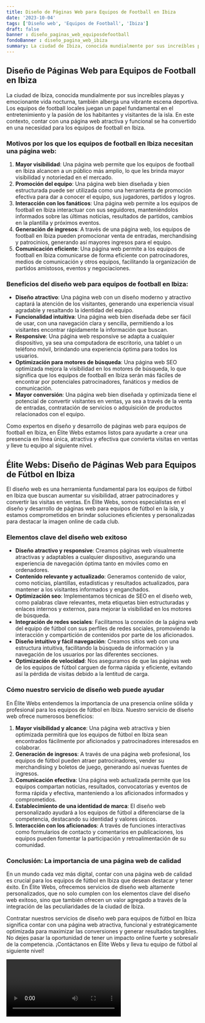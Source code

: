 ```yaml
---
title: Diseño de Páginas Web para Equipos de Football en Ibiza
date: '2023-10-04'
tags: ['Diseño web', 'Equipos de Football', 'Ibiza']
draft: false
banner : diseño_paginas_web_equiposdefootball
fondoBanner : diseño_pagina_web_ibiza
summary: La ciudad de Ibiza, conocida mundialmente por sus increíbles playas y emocionante vida nocturna, también alberga una vibrante escena deportiva. Los equipos de football locales juegan un papel fundamental en el entretenimiento y la pasión de los habitantes y visitantes de la isla. En este contexto, contar con una página web atractiva y funcional se ha convertido en una necesidad para los equipos de football en Ibiza.
---
```


## Diseño de Páginas Web para Equipos de Football en Ibiza

La ciudad de Ibiza, conocida mundialmente por sus increíbles playas y emocionante vida nocturna, también alberga una vibrante escena deportiva. Los equipos de football locales juegan un papel fundamental en el entretenimiento y la pasión de los habitantes y visitantes de la isla. En este contexto, contar con una página web atractiva y funcional se ha convertido en una necesidad para los equipos de football en Ibiza.

### Motivos por los que los equipos de football en Ibiza necesitan una página web:

1. **Mayor visibilidad**: Una página web permite que los equipos de football en Ibiza alcancen a un público más amplio, lo que les brinda mayor visibilidad y notoriedad en el mercado.
2. **Promoción del equipo**: Una página web bien diseñada y bien estructurada puede ser utilizada como una herramienta de promoción efectiva para dar a conocer el equipo, sus jugadores, partidos y logros.
3. **Interacción con los fanáticos**: Una página web permite a los equipos de football en Ibiza interactuar con sus seguidores, manteniéndolos informados sobre las últimas noticias, resultados de partidos, cambios en la plantilla y próximos eventos.
4. **Generación de ingresos**: A través de una página web, los equipos de football en Ibiza pueden promocionar venta de entradas, merchandising y patrocinios, generando así mayores ingresos para el equipo.
5. **Comunicación eficiente**: Una página web permite a los equipos de football en Ibiza comunicarse de forma eficiente con patrocinadores, medios de comunicación y otros equipos, facilitando la organización de partidos amistosos, eventos y negociaciones.

### Beneficios del diseño web para equipos de football en Ibiza:

- **Diseño atractivo**: Una página web con un diseño moderno y atractivo captará la atención de los visitantes, generando una experiencia visual agradable y resaltando la identidad del equipo.
- **Funcionalidad intuitiva**: Una página web bien diseñada debe ser fácil de usar, con una navegación clara y sencilla, permitiendo a los visitantes encontrar rápidamente la información que buscan.
- **Responsive**: Una página web responsive se adapta a cualquier dispositivo, ya sea una computadora de escritorio, una tablet o un teléfono móvil, brindando una experiencia óptima para todos los usuarios.
- **Optimización para motores de búsqueda**: Una página web SEO optimizada mejora la visibilidad en los motores de búsqueda, lo que significa que los equipos de football en Ibiza serán más fáciles de encontrar por potenciales patrocinadores, fanáticos y medios de comunicación.
- **Mayor conversión**: Una página web bien diseñada y optimizada tiene el potencial de convertir visitantes en ventas, ya sea a través de la venta de entradas, contratación de servicios o adquisición de productos relacionados con el equipo.

Como expertos en diseño y desarrollo de páginas web para equipos de football en Ibiza, en Élite Webs estamos listos para ayudarte a crear una presencia en línea única, atractiva y efectiva que convierta visitas en ventas y lleve tu equipo al siguiente nivel.

<GifSeo />

<Cta />

## Élite Webs: Diseño de Páginas Web para Equipos de Fútbol en Ibiza

El diseño web es una herramienta fundamental para los equipos de fútbol en Ibiza que buscan aumentar su visibilidad, atraer patrocinadores y convertir las visitas en ventas. En Élite Webs, somos especialistas en el diseño y desarrollo de páginas web para equipos de fútbol en la isla, y estamos comprometidos en brindar soluciones eficientes y personalizadas para destacar la imagen online de cada club.

### Elementos clave del diseño web exitoso

- **Diseño atractivo y responsive**: Creamos páginas web visualmente atractivas y adaptables a cualquier dispositivo, asegurando una experiencia de navegación óptima tanto en móviles como en ordenadores.
- **Contenido relevante y actualizado**: Generamos contenido de valor, como noticias, plantillas, estadísticas y resultados actualizados, para mantener a los visitantes informados y enganchados.
- **Optimización seo**: Implementamos técnicas de SEO en el diseño web, como palabras clave relevantes, meta etiquetas bien estructuradas y enlaces internos y externos, para mejorar la visibilidad en los motores de búsqueda.
- **Integración de redes sociales**: Facilitamos la conexión de la página web del equipo de fútbol con sus perfiles de redes sociales, promoviendo la interacción y compartición de contenidos por parte de los aficionados.
- **Diseño intuitivo y fácil navegación**: Creamos sitios web con una estructura intuitiva, facilitando la búsqueda de información y la navegación de los usuarios por las diferentes secciones.
- **Optimización de velocidad**: Nos aseguramos de que las páginas web de los equipos de fútbol carguen de forma rápida y eficiente, evitando así la pérdida de visitas debido a la lentitud de carga.

### Cómo nuestro servicio de diseño web puede ayudar

En Élite Webs entendemos la importancia de una presencia online sólida y profesional para los equipos de fútbol en Ibiza. Nuestro servicio de diseño web ofrece numerosos beneficios:

1. **Mayor visibilidad y alcance**: Una página web atractiva y bien optimizada permitirá que los equipos de fútbol en Ibiza sean encontrados fácilmente por aficionados y patrocinadores interesados en colaborar.
2. **Generación de ingresos**: A través de una página web profesional, los equipos de fútbol pueden atraer patrocinadores, vender su merchandising y boletos de juego, generando así nuevas fuentes de ingresos.
3. **Comunicación efectiva**: Una página web actualizada permite que los equipos compartan noticias, resultados, convocatorias y eventos de forma rápida y efectiva, manteniendo a los aficionados informados y comprometidos.
4. **Establecimiento de una identidad de marca**: El diseño web personalizado ayudará a los equipos de fútbol a diferenciarse de la competencia, destacando su identidad y valores únicos.
5. **Interacción con los aficionados**: A través de funciones interactivas como formularios de contacto y comentarios en publicaciones, los equipos pueden fomentar la participación y retroalimentación de su comunidad.

### Conclusión: La importancia de una página web de calidad

En un mundo cada vez más digital, contar con una página web de calidad es crucial para los equipos de fútbol en Ibiza que desean destacar y tener éxito. En Élite Webs, ofrecemos servicios de diseño web altamente personalizados, que no solo cumplen con los elementos clave del diseño web exitoso, sino que también ofrecen un valor agregado a través de la integración de las peculiaridades de la ciudad de Ibiza.

Contratar nuestros servicios de diseño web para equipos de fútbol en Ibiza significa contar con una página web atractiva, funcional y estratégicamente optimizada para maximizar las conversiones y generar resultados tangibles. No dejes pasar la oportunidad de tener un impacto online fuerte y sobresalir de la competencia. ¡Contáctanos en Élite Webs y lleva tu equipo de fútbol al siguiente nivel!

<Video />

<CtaBot job='Equipos de Football' city='Ibiza'/>

<Gmaps query='Ibiza+españa+maps' />